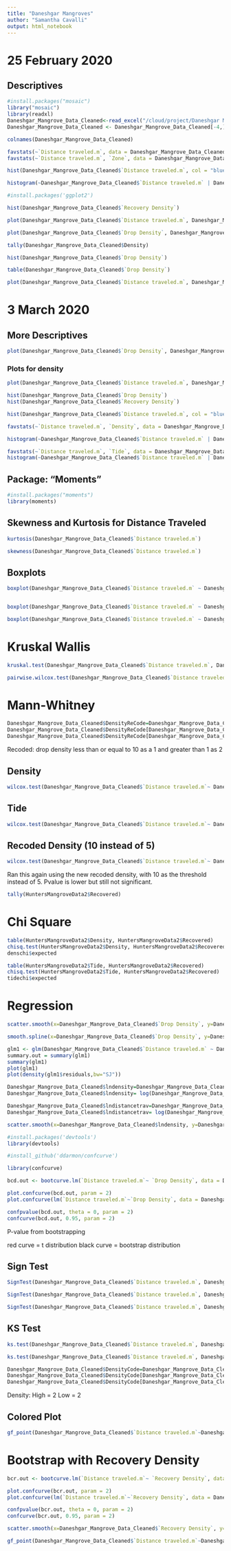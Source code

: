 ```yaml
---
title: "Daneshgar Mangroves"
author: "Samantha Cavalli"
output: html_notebook
---
```


# 25 February 2020

## Descriptives

```r
#install.packages("mosaic")
library("mosaic")
library(readxl)
Daneshgar_Mangrove_Data_Cleaned<-read_excel("/cloud/project/Daneshgar Mangrove Data Cleaned.xlsx", sheet = "Drop_Points_UTM")
Daneshgar_Mangrove_Data_Cleaned <- Daneshgar_Mangrove_Data_Cleaned[-4,]
```

```r
colnames(Daneshgar_Mangrove_Data_Cleaned)
```

```r

favstats(~`Distance traveled.m`, data = Daneshgar_Mangrove_Data_Cleaned)
favstats(~`Distance traveled.m`, `Zone`, data = Daneshgar_Mangrove_Data_Cleaned)

```


```r
hist(Daneshgar_Mangrove_Data_Cleaned$`Distance traveled.m`, col = "blue", main = "Distance Traveled", xlab = "Distance Traveled (meters)")

histogram(~Daneshgar_Mangrove_Data_Cleaned$`Distance traveled.m` | Daneshgar_Mangrove_Data_Cleaned$Zone, xlab = "Distance Traveled (meters)")
```
```r
#install.packages('ggplot2')
```
```r
hist(Daneshgar_Mangrove_Data_Cleaned$`Recovery Density`)
```
```r
plot(Daneshgar_Mangrove_Data_Cleaned$`Distance traveled.m`, Daneshgar_Mangrove_Data_Cleaned$`Drop Density`, xlab = "Distance Traveled" , ylab = "Drop Density", col = "green", pch = 16)

plot(Daneshgar_Mangrove_Data_Cleaned$`Drop Density`, Daneshgar_Mangrove_Data_Cleaned$`Distance traveled.m`, xlab = "Drop Density" , ylab = "Distance Traveled", col= "blue", pch = 16)
```

```r
tally(Daneshgar_Mangrove_Data_Cleaned$Density)
```
```r
hist(Daneshgar_Mangrove_Data_Cleaned$`Drop Density`)
```


```r
table(Daneshgar_Mangrove_Data_Cleaned$`Drop Density`)
```

```r
plot(Daneshgar_Mangrove_Data_Cleaned$`Distance traveled.m`, Daneshgar_Mangrove_Data_Cleaned$`Recovery Density`, pch = 19)
```

# 3 March 2020
## More Descriptives 

```r
plot(Daneshgar_Mangrove_Data_Cleaned$`Drop Density`, Daneshgar_Mangrove_Data_Cleaned$`Distance traveled.m`, pch = 19, xlab = "Drop Density", ylab = "Distance Traveled")
```
### Plots for density 

```r
plot(Daneshgar_Mangrove_Data_Cleaned$`Distance traveled.m`, Daneshgar_Mangrove_Data_Cleaned$`Drop Density`)
```

```r
hist(Daneshgar_Mangrove_Data_Cleaned$`Drop Density`)
hist(Daneshgar_Mangrove_Data_Cleaned$`Recovery Density`)
```
```r
hist(Daneshgar_Mangrove_Data_Cleaned$`Distance traveled.m`, col = "blue", xlab ="Distance Traveled")
```



```r
favstats(~`Distance traveled.m`, `Density`, data = Daneshgar_Mangrove_Data_Cleaned)
```
```r
histogram(~Daneshgar_Mangrove_Data_Cleaned$`Distance traveled.m` | Daneshgar_Mangrove_Data_Cleaned$Density, xlab = "Distance Traveled (meters)")
```

```r
favstats(~`Distance traveled.m`, `Tide`, data = Daneshgar_Mangrove_Data_Cleaned)
histogram(~Daneshgar_Mangrove_Data_Cleaned$`Distance traveled.m` | Daneshgar_Mangrove_Data_Cleaned$Tide, xlab = "Distance Traveled (meters)")
```

## Package: "Moments"

```r
#install.packages("moments")
library(moments)
```

## Skewness and Kurtosis for Distance Traveled

```r
kurtosis(Daneshgar_Mangrove_Data_Cleaned$`Distance traveled.m`)
```
```r
skewness(Daneshgar_Mangrove_Data_Cleaned$`Distance traveled.m`)
```

## Boxplots

```r
boxplot(Daneshgar_Mangrove_Data_Cleaned$`Distance traveled.m` ~ Daneshgar_Mangrove_Data_Cleaned$Zone, xlab = "Zone", ylab = "Distance Traveled", col = "yellow")


boxplot(Daneshgar_Mangrove_Data_Cleaned$`Distance traveled.m` ~ Daneshgar_Mangrove_Data_Cleaned$Density, col="yellow", xlab = "Density", ylab = "Distance Traveled")

boxplot(Daneshgar_Mangrove_Data_Cleaned$`Distance traveled.m` ~ Daneshgar_Mangrove_Data_Cleaned$Tide, col="yellow", xlab = "Tide", ylab = "Distance Traveled")
```


# Kruskal Wallis

```r
kruskal.test(Daneshgar_Mangrove_Data_Cleaned$`Distance traveled.m`, Daneshgar_Mangrove_Data_Cleaned$Zone)

pairwise.wilcox.test(Daneshgar_Mangrove_Data_Cleaned$`Distance traveled.m`, Daneshgar_Mangrove_Data_Cleaned$Zone, p.adjust.method = "bonferroni", paired = FALSE)
```

# Mann-Whitney

```r
Daneshgar_Mangrove_Data_Cleaned$DensityReCode=Daneshgar_Mangrove_Data_Cleaned$`Drop Density`
Daneshgar_Mangrove_Data_Cleaned$DensityReCode[Daneshgar_Mangrove_Data_Cleaned$`Drop Density`<= 10]=1
Daneshgar_Mangrove_Data_Cleaned$DensityReCode[Daneshgar_Mangrove_Data_Cleaned$`Drop Density` > 10]=2
```

Recoded: drop density less than or equal to 10 as a 1 and greater than 1 as 2 

## Density
```r
wilcox.test(Daneshgar_Mangrove_Data_Cleaned$`Distance traveled.m`~ Daneshgar_Mangrove_Data_Cleaned$Density, mu = 0, alt = "two.sided", conf.int = T,conf.level=0.95, paired = FALSE )
```
## Tide
```r
wilcox.test(Daneshgar_Mangrove_Data_Cleaned$`Distance traveled.m`~ Daneshgar_Mangrove_Data_Cleaned$Tide, mu = 0, alt = "two.sided", conf.int = T,conf.level=0.95, paired = FALSE )
```
## Recoded Density (10 instead of 5)
```r
wilcox.test(Daneshgar_Mangrove_Data_Cleaned$`Distance traveled.m`~ Daneshgar_Mangrove_Data_Cleaned$DensityReCode, mu = 0, alt = "two.sided", conf.int = T,conf.level=0.95, paired = FALSE )
```
Ran this again using the new recoded density, with 10 as the threshold instead of 5. Pvalue is lower but still not significant. 

```r
tally(HuntersMangroveData2$Recovered)
```

# Chi Square

```r
table(HuntersMangroveData2$Density, HuntersMangroveData2$Recovered)
chisq.test(HuntersMangroveData2$Density, HuntersMangroveData2$Recovered)
denschi$expected
```
```r
table(HuntersMangroveData2$Tide, HuntersMangroveData2$Recovered)
chisq.test(HuntersMangroveData2$Tide, HuntersMangroveData2$Recovered)
tidechi$expected
```

# Regression

```r
scatter.smooth(x=Daneshgar_Mangrove_Data_Cleaned$`Drop Density`, y=Daneshgar_Mangrove_Data_Cleaned$`Distance traveled.m`, main="Distance~Density", xlab = "Drop Density", ylab = "Distance Traveled", pch = 16, col="blue")

smooth.spline(x=Daneshgar_Mangrove_Data_Cleaned$`Drop Density`, y=Daneshgar_Mangrove_Data_Cleaned$`Distance traveled.m`)
```

```r
glm1 <- glm(Daneshgar_Mangrove_Data_Cleaned$`Distance traveled.m` ~ Daneshgar_Mangrove_Data_Cleaned$`Drop Density`, data = Daneshgar_Mangrove_Data_Cleaned)
summary.out = summary(glm1)
summary(glm1)
plot(glm1)
plot(density(glm1$residuals,bw="SJ"))
```
```r
Daneshgar_Mangrove_Data_Cleaned$lndensity=Daneshgar_Mangrove_Data_Cleaned$`Drop Density`
Daneshgar_Mangrove_Data_Cleaned$lndensity= log(Daneshgar_Mangrove_Data_Cleaned$`Drop Density`)

Daneshgar_Mangrove_Data_Cleaned$lndistancetrav=Daneshgar_Mangrove_Data_Cleaned$`Distance traveled.m`
Daneshgar_Mangrove_Data_Cleaned$lndistancetrav= log(Daneshgar_Mangrove_Data_Cleaned$`Distance traveled.m`)

```

```r
scatter.smooth(x=Daneshgar_Mangrove_Data_Cleaned$lndensity, y=Daneshgar_Mangrove_Data_Cleaned$lndistancetrav, main="Distance~Density", xlab = "Drop Density", ylab = " ln Distance Traveled", pch = 16, col="blue")
```

```r
#install.packages('devtools')
library(devtools)

#install_github('ddarmon/confcurve')

```

```r
library(confcurve)

```

```r
bcd.out <- bootcurve.lm(`Distance traveled.m`~ `Drop Density`, data = Daneshgar_Mangrove_Data_Cleaned)
```

```r
plot.confcurve(bcd.out, param = 2)
plot.confcurve(lm(`Distance traveled.m`~`Drop Density`, data = Daneshgar_Mangrove_Data_Cleaned), param = 2, add=TRUE, col="red")
```
```r
confpvalue(bcd.out, theta = 0, param = 2)
confcurve(bcd.out, 0.95, param = 2)
```

P-value from bootstrapping

red curve = t distribution
black curve = bootstrap distribution

## Sign Test

```r
SignTest(Daneshgar_Mangrove_Data_Cleaned$`Distance traveled.m`, Daneshgar_Mangrove_Data_Cleaned$Zone, mu=0,alternative="two.sided", conf.level = 0.95)
```

```r
SignTest(Daneshgar_Mangrove_Data_Cleaned$`Distance traveled.m`, Daneshgar_Mangrove_Data_Cleaned$`DensityCode`, mu=0,alternative="two.sided", conf.level = 0.95)
```
```r
SignTest(Daneshgar_Mangrove_Data_Cleaned$`Distance traveled.m`, Daneshgar_Mangrove_Data_Cleaned$Tide, mu=0,alternative="two.sided", conf.level = 0.95)
```

## KS Test

```r
ks.test(Daneshgar_Mangrove_Data_Cleaned$`Distance traveled.m`, Daneshgar_Mangrove_Data_Cleaned$Zone, p.adjust.methods = "bonferroni")
```

```r
ks.test(Daneshgar_Mangrove_Data_Cleaned$`Distance traveled.m`, Daneshgar_Mangrove_Data_Cleaned$DensityCode, p.adjust.methods = "bonferroni")
```
```r
Daneshgar_Mangrove_Data_Cleaned$DensityCode=Daneshgar_Mangrove_Data_Cleaned$Density
Daneshgar_Mangrove_Data_Cleaned$DensityCode[Daneshgar_Mangrove_Data_Cleaned$Density== "L"]=1
Daneshgar_Mangrove_Data_Cleaned$DensityCode[Daneshgar_Mangrove_Data_Cleaned$Density == "H"]=2
```

Density: High = 2
        Low = 2
        
## Colored Plot

```r
gf_point(Daneshgar_Mangrove_Data_Cleaned$`Distance traveled.m`~Daneshgar_Mangrove_Data_Cleaned$`Drop Density`, data = Daneshgar_Mangrove_Data_Cleaned, col = ~ Zone, main= "Distance~Density", xlab = "Density", ylab = "Distance Traveled")
```

# Bootstrap with Recovery Density

```r
bcr.out <- bootcurve.lm(`Distance traveled.m`~ `Recovery Density`, data = Daneshgar_Mangrove_Data_Cleaned)


```

```r
plot.confcurve(bcr.out, param = 2)
plot.confcurve(lm(`Distance traveled.m`~`Recovery Density`, data = Daneshgar_Mangrove_Data_Cleaned), param = 2, add=TRUE, col="red")
```
```r
confpvalue(bcr.out, theta = 0, param = 2)
confcurve(bcr.out, 0.95, param = 2)
```

```r
scatter.smooth(x=Daneshgar_Mangrove_Data_Cleaned$`Recovery Density`, y=Daneshgar_Mangrove_Data_Cleaned$`Distance traveled.m`, main="Distance~Recovery Density", xlab = "Recovery Density", ylab = "Distance Traveled", pch = 16, col="blue")
```

```r
gf_point(Daneshgar_Mangrove_Data_Cleaned$`Distance traveled.m`~Daneshgar_Mangrove_Data_Cleaned$`Recovery Density`, data = Daneshgar_Mangrove_Data_Cleaned, col = ~ Zone, main= "Distance~Density", xlab = "Recovery Density", ylab = "Distance Traveled")
```

